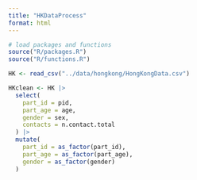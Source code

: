 ```yaml
---
title: "HKDataProcess"
format: html
---
```


```r
# load packages and functions
source("R/packages.R")
source("R/functions.R")

HK <- read_csv("../data/hongkong/HongKongData.csv")

HKclean <- HK |>
  select(
    part_id = pid,
    part_age = age,
    gender = sex,
    contacts = n.contact.total
  ) |> 
  mutate(
    part_id = as_factor(part_id),
    part_age = as_factor(part_age),
    gender = as_factor(gender)
  )


```
